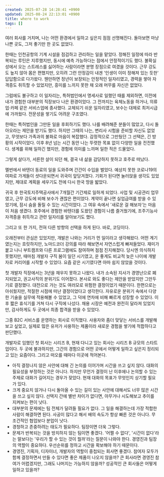 ```yaml
---
created: 2025-07-28 14:28:41 +0900
updated: 2025-08-24 22:13:01 +0900
title: where to work
tags: []
---
```


여러 회사를 거치며, 나는 어떤 환경에서 일하고 싶은지 점점 선명해진다. 돌아보면 마냥 나쁜 곳도, 그저 좋기만 한 곳도 없었다.

한때는 인천공항의 기계 시설을 점검하고 관리하는 일을 맡았다. 정해진 일정에 따라 반복되는 루틴은 지루했지만, 동시에 예측 가능하다는 점에서 안정적이기도 했다. 불확실성에서 오는 스트레스를 싫어하는 사람이라면 분명 장점으로 여겼을 것이다. 근무 강도도 높지 않아 몸은 편했지만, 오히려 그런 안정감이 내겐 '인생이 이미 정해져 있는 듯한' 답답함으로 다가왔다. 웬만하면 정년이 보장되는 안정적인 일자리였고, 경력을 쌓아 자격증도 취득할 수 있었지만, 흥미를 느끼지 못한 채 오래 머무를 자신은 없었다.

그럼에도 불구하고 이 일자리는, 특허법인에서 명세사로 일했던 때를 제외하면, 이전에 내가 경험한 대부분의 직장보다 나은 환경이었다. 그 전까지는 육체노동을 하거나, 의류업·카페 같은 서비스업에 종사했다. 교체되기 쉬운 일자리였고, 보수는 대체로 최저시급에 가까웠다. 전문성을 쌓기도 어려운 구조였다.

한때는 특허법인을 그만둔 일을 후회하기도 했다. 나를 배려해준 분들이 많았고, 다시 돌아오라는 제안을 받기도 했다. 하지만 그때의 나는, 변리사 시험을 준비할 자신도 없었고, 무엇보다 가족과의 불화로 마음이 복잡했다. 감정적으로 그만뒀던 그 선택은, 긴 방황의 시작이었다. 이후 8년 넘는 시간 동안 나는 뚜렷한 목표 없이 다양한 일을 전전했다. 생계를 위해 일하긴 했지만, 경험에 의미를 느끼며 일한 적은 드물었다.

그렇게 살다가, 서른한 살이 되던 해, 결국 내 삶을 감당하지 못하고 호주로 떠났다.

멜번에서 바텐더 동료의 일을 도와주며 간간이 수입을 벌었다. 예상치 못한 코로나19의 여파로 가게들이 셧다운되면서 귀국이 앞당겨졌다. 기회가 된다면 눌러앉을 생각도 있었지만, 제대로 계획을 세우기도 전에 다시 한국 땅을 밟았다.

귀국 후 한국토지주택공사에서 7개월간 기간제로 일하게 되었다. 사업 및 시공관리 업무였고, 근무 강도에 비해 보수가 괜찮은 편이었다. 계약이 끝나면 실업급여를 받을 수 있었기에, 잠시 숨을 돌릴 수 있는 시간이었다. 그 여유 속에서 '새로운 걸 해보자'는 마음이 처음 생겼다. 호주에서 경험한 바텐더를 도왔던 경험이 나름 즐거웠기에, 조주기능사 자격증을 취득하고 관련 일자리를 알아보기도 했다.

그리고 또 한 가지, 전혀 다른 방향의 선택을 하게 된다. 바로, 코딩이다.

오래전부터 관심은 있었지만, 개발은 나와는 거리가 먼 일이라고 생각해왔다. 어떤 계기였는지는 흐릿하지만, 노마드코더 강의를 따라 해보면서 자연스럽게 빠져들었다. 재미가 붙고 나니 부트캠프와 다른 프로그램에도 참여하며 점점 진지해졌다. 당시엔 의식하지 못했지만, 때마침 개발자 구직 붐이 일던 시기였고, 운 좋게도 비교적 늦은 나이에 개발자로 커리어를 시작할 수 있었다. 요즘 같은 시기였다면 아마 쉽지 않았을 것이다.

첫 개발자 직장에서는 3년을 채우지 못하고 나왔다. 내가 소속된 지사가 경영난으로 폐지되었고, 권고사직의 분위기도 이어졌다. 본사로 와도 좋다는 제안을 받았지만 그만두기로 결정했다. 대전으로 가는 것도 여러모로 위험한 결정이었기 때문이다. 한편으로는 아쉬웠지만, 적절한 시점에 떠난 결정이었다고 생각한다. 자유로운 분위기 속에서 다양한 기술을 실무에 적용해볼 수 있었고, 그 덕에 연차에 비해 빠르게 성장할 수 있었다. 이후 짧은 휴식기를 거쳐 다시 구직에 나섰다. 채용 시장은 예전과 완전히 달라져 있었지만, 감사하게도 두 곳에서 최종 합격을 받을 수 있었다.

그중 B2C 서비스를 운영하는 회사로 이직했다. 사용자와 좀더 맞닿는 서비스를 개발해보고 싶었고, 실제로 많은 유저가 사용하는 제품이라 새로운 경험을 쌓기에 적합하다고 판단했다.

개발자로 임했던 첫 회사는 시리즈 B, 현재 다니고 있는 회사는 시리즈 B 규모의 스타트업이다. 두 곳에 불과하지만, 그간의 경험으로 어떤 곳에서 어떻게 일하고 싶은지 정리되고 있는 요즘이다. 그리고 떠오를 때마다 이곳에 적어본다.

- 아직 결정나지 않은 사안에 대해 긴 논의를 이어가며 시간을 쓰고 싶지 않다. 대화의 필요성을 부정하는 것은 아니다. 하지만 무언가 결정이 난 이후에나 논의할 수 있는 주제로 대화가 길어지는 경우가 잦았다. 현재 대화의 목표가 무엇인지 상기할 필요가 있다.
- 크게 중요치 않거나 다시 돌아올 수 있는 길이 있는 사안에 대해서도 너무 많은 시간을 쓰고 싶지 않다. 선택지 간에 별반 차이가 없다면, 아무거나 시도해보고 추이를 지켜보는 편이 낫다.
- 대부분의 문제에는 팀 전체가 달려들 필요가 없다. 그 일을 해결하는데 가장 적합한 사람이 해결하면 된다. 사공이 많다고 해서 배의 속도가 항상 빠른 것은 아니다. 무조건적인 협업보다 분업이 낫다.
- 경청하고 존중하려는 태도가 필요하다. 팀장이면 더욱 그렇다.
- 문제가 반복되는 것을 방치하지 않는 팀이면 좋겠다. '어쩔 수 없다', '시간이 없다'라는 말보다는 '우리가 할 수 있는 것이 뭘까'라는 질문이 나와야 한다. 경영진과 팀장의 역할이 중요하다. 우선순위를 정하고 시간을 확보해야 하기 때문이다. 
- 경영진, 기획자, 디자이너, 개발자의 역할이 중첩되는 회사면 좋겠다. 참여자 모두가 함께 결정하면서 만들 수 있다면 좋은 제품이 나오지 않을까? 큰 회사라면 경영진 참여가 어렵겠지만, 그래도 나머지는 가능하지 않을까? 성공적인 큰 회사들은 어떻게 일하고 있을까?
